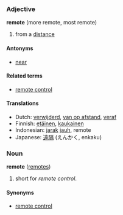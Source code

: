 === Adjective ===
'''remote''' (more remote, most remote)

#from a [[distance]]

====Antonyms====
*[[near]]

====Related terms====
*[[remote control]]

==== Translations ====
*Dutch: [[verwijderd]], [[van op afstand]], [[veraf]]
*Finnish: [[etäinen]], [[kaukainen]]
*Indonesian: [[jarak]] [[jauh]], remote
*Japanese: [[遠隔]] (えんかく, enkaku)

===Noun===
'''remote''' ([[remotes]])

# short for ''remote control''.

====Synonyms====
*[[remote control]]